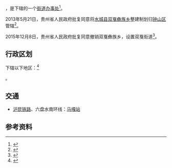 {{中国乡级行政区|52/02/01/009/000}}

'''{{PAGENAMEBASE}}'''，是{{PRC admin/fullname|52/02/01/009/000|3}}下辖的一个[[街道办事处|街道办事处]]<ref>{{PRC admin/ref sgc|{{PRC admin/parent|52/02/01/009/000}}}}</ref>。

2013年5月21日，贵州省人民政府批复同意将[[水城县|水城县]][[双戛彝族乡|双戛彝族乡]]整建制划归[[钟山区|钟山区]]管辖<ref>{{Cite web |url=http://www.gzgov.gov.cn/xxgk/jbxxgk/fgwj/zfwj/qfh/201507/t20150703_298096.html |title=省人民政府关于同意将水城县双戛彝族乡行政区域划归钟山区管辖的批复（黔府函〔2013〕106号） |accessdate=2017-09-01 |archive-date=2017-09-01 |archive-url=https://web.archive.org/web/20170901204222/http://www.gzgov.gov.cn/xxgk/jbxxgk/fgwj/zfwj/qfh/201507/t20150703_298096.html |dead-url=no }}</ref>。

2015年12月8日，贵州省人民政府批复同意撤销双戛彝族乡，设置双戛街道<ref>{{Cite web |url=http://gzsrmzfgb.gzgov.gov.cn/show.aspx?id=12240 |title=省人民政府关于同意撤销钟山区双戛彝族乡设置双戛街道的批复（黔府函〔2015〕297号） |access-date=2017-09-01 |archive-url=https://web.archive.org/web/20170901204904/http://gzsrmzfgb.gzgov.gov.cn/show.aspx?id=12240 |archive-date=2017-09-01 |dead-url=yes }}</ref>。

== 行政区划 ==

{{PAGENAMEBASE}}下辖以下地区：<ref>{{PRC admin/ref sgc|52/02/01/009/000}}</ref>

{{PRC admin/children|52/02/01/009/000}}。

== 交通 ==
* {{rint|cn|rail}}[[沪昆铁路|沪昆铁路]]、六盘水南环线：[[马嘎站|马嘎站]]

== 参考资料 ==
{{reflist}}

{{PRC admin/navcat|52/02/01/009/000}}